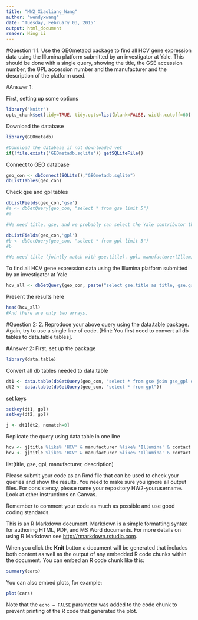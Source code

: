 ```yaml
---
title: "HW2_Xiaoliang_Wang"
author: "wendyxwang"
date: "Tuesday, February 03, 2015"
output: html_document
reader: Ning Li
---
```


#Question 1
1. Use the GEOmetabd package to find all HCV gene expression data using the Illumina platform submitted by an investigator at Yale. This should be done with a single query, showing the title, the GSE accession number, the GPL accession number and the manufacturer and the description of the platform used.

#Answer 1:

First, setting up some options
```r
library("knitr")
opts_chunk$set(tidy=TRUE, tidy.opts=list(blank=FALSE, width.cutoff=60), cache=TRUE, messages=FALSE)
```

Download the database
```r
library(GEOmetadb)

#Download the database if not downloaded yet
if(!file.exists('GEOmetadb.sqlite')) getSQLiteFile()
```

Connect to GEO database
```r
geo_con <- dbConnect(SQLite(),"GEOmetadb.sqlite")
dbListTables(geo_con)
```

Check gse and gpl tables
```r
dbListFields(geo_con,'gse')
#a <- dbGetQuery(geo_con, "select * from gse limit 5")
#a

#We need title, gse, and we probably can select the Yale contributor through contact?

dbListFields(geo_con,'gpl')
#b <- dbGetQuery(geo_con, "select * from gpl limit 5")
#b

#We need title (jointly match with gse.title), gpl, manufacturer(Illumina),contact(like %yale% ), and description

```

To find all HCV gene expression data using the Illumina platform submitted by an investigator at Yale
```r
hcv_all <- dbGetQuery(geo_con, paste("select gse.title as title, gse.gse as gse,", "gpl.gpl as gpl, gpl.manufacturer as manufacturer, gpl.description as description", "from (gse join gse_gpl on gse.gse=gse_gpl.gse) j join gpl on j.gpl=gpl.gpl", "where gse.title like '%HCV%'", "and gpl.manufacturer like '%Illumina%'", "and gse.contact like '%Yale%'"))
```

Present the results here
```r
head(hcv_all)
#And there are only two arrays.
```

#Question 2:
2. Reproduce your above query using the data.table package. Again, try to use a single line of code. [Hint: You first need to convert all db tables to data.table tables].

#Answer 2:
First, set up the package
```r
library(data.table)
```

Convert all db tables needed to data.table
```r
dt1 <- data.table(dbGetQuery(geo_con, "select * from gse join gse_gpl on gse.gse=gse_gpl.gse"))
dt2 <- data.table(dbGetQuery(geo_con, "select * from gpl"))
```

set keys
```r
setkey(dt1, gpl)
setkey(dt2, gpl)

j <- dt1[dt2, nomatch=0]
```

Replicate the query using data.table in one line
```r
hcv <- j[title %like% 'HCV' & manufacturer %like% 'Illumina' & contact %like% 'Yale',]
hcv <- j[title %like% 'HCV' & manufacturer %like% 'Illumina' & contact %like% 'Yale', ]
```
list(title, gse, gpl, manufacturer, description)

Please submit your code as an Rmd file that can be used to check your queries and show the results. You need to make sure you ignore all output files. For consistency, please name your repository HW2-yourusername. Look at other instructions on Canvas.

Remember to comment your code as much as possible and use good coding standards. 

This is an R Markdown document. Markdown is a simple formatting syntax for authoring HTML, PDF, and MS Word documents. For more details on using R Markdown see <http://rmarkdown.rstudio.com>.

When you click the **Knit** button a document will be generated that includes both content as well as the output of any embedded R code chunks within the document. You can embed an R code chunk like this:

```r
summary(cars)
```

You can also embed plots, for example:

```r
plot(cars)
```

Note that the `echo = FALSE` parameter was added to the code chunk to prevent printing of the R code that generated the plot.
